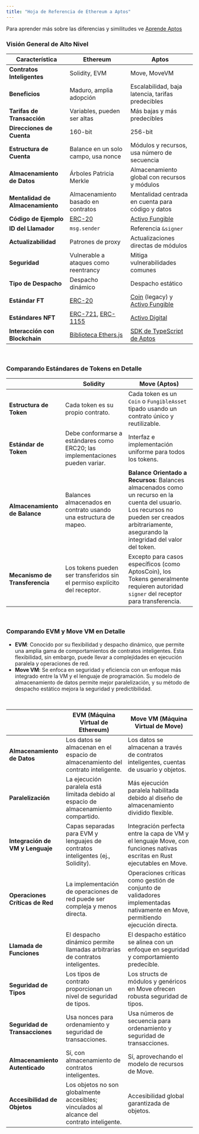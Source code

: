 ```yaml
---
title: "Hoja de Referencia de Ethereum a Aptos"
---
```


Para aprender más sobre las diferencias y similitudes ve [Aprende Aptos](https://learn.aptoslabs.com/tutorials/ethereum-to-aptos-guide/cheat-sheet?workshop=eth-to-aptos)

### Visión General de Alto Nivel

| Característica             | Ethereum                                                                                                                       | Aptos                                                                                                                                 |
| -------------------------- | ------------------------------------------------------------------------------------------------------------------------------ | ------------------------------------------------------------------------------------------------------------------------------------- |
| **Contratos Inteligentes** | Solidity, EVM                                                                                                                  | Move, MoveVM                                                                                                                          |
| **Beneficios**             | Maduro, amplia adopción                                                                                                          | Escalabilidad, baja latencia, tarifas predecibles                                                                                    |
| **Tarifas de Transacción** | Variables, pueden ser altas                                                                                                      | Más bajas y más predecibles                                                                                                            |
| **Direcciones de Cuenta**  | 160-bit                                                                                                                        | 256-bit                                                                                                                               |
| **Estructura de Cuenta**   | Balance en un solo campo, usa nonce                                                                                              | Módulos y recursos, usa número de secuencia                                                                                           |
| **Almacenamiento de Datos**| Árboles Patricia Merkle                                                                                                          | Almacenamiento global con recursos y módulos                                                                                         |
| **Mentalidad de Almacenamiento** | Almacenamiento basado en contratos                                                                                               | Mentalidad centrada en cuenta para código y datos                                                                                     |
| **Código de Ejemplo**      | [ERC-20](https://github.com/OpenZeppelin/openzeppelin-contracts/tree/master/contracts/token/ERC20)                             | [Activo Fungible](https://github.com/aptos-labs/aptos-core/blob/main/aptos-move/framework/aptos-framework/sources/fungible_asset.move) |
| **ID del Llamador**        | `msg.sender`                                                                                                                   | Referencia `&signer`                                                                                                                   |
| **Actualizabilidad**       | Patrones de proxy                                                                                                                 | Actualizaciones directas de módulos                                                                                                    |
| **Seguridad**              | Vulnerable a ataques como reentrancy                                                                                              | Mitiga vulnerabilidades comunes                                                                                                        |
| **Tipo de Despacho**       | Despacho dinámico                                                                                                                 | Despacho estático                                                                                                                       |
| **Estándar FT**            | [ERC-20](https://docs.openzeppelin.com/contracts/4.x/erc20)                                                                    | [Coin](/es/build/smart-contracts/aptos-coin) (legacy) y [Activo Fungible](/es/build/smart-contracts/fungible-asset)                        |
| **Estándares NFT**         | [ERC-721](https://docs.openzeppelin.com/contracts/4.x/erc721), [ERC-1155](https://docs.openzeppelin.com/contracts/4.x/erc1155) | [Activo Digital](/es/build/smart-contracts/digital-asset)                                                                                 |
| **Interacción con Blockchain** | [Biblioteca Ethers.js](https://docs.ethers.org/v6/)                                                                               | [SDK de TypeScript de Aptos](/es/build/sdks/ts-sdk)                                                                                            |

<br />

### Comparando Estándares de Tokens en Detalle

|                        | Solidity                                                               | Move (Aptos)                                                                                                                                                         |
| ---------------------- | ---------------------------------------------------------------------- | -------------------------------------------------------------------------------------------------------------------------------------------------------------------- |
| **Estructura de Token** | Cada token es su propio contrato.                                        | Cada token es un `Coin` o `FungibleAsset` tipado usando un contrato único y reutilizable.                                                                                  |
| **Estándar de Token**   | Debe conformarse a estándares como ERC20; las implementaciones pueden variar. | Interfaz e implementación uniforme para todos los tokens.                                                                                                                 |
| **Almacenamiento de Balance** | Balances almacenados en contrato usando una estructura de mapeo.                 | **Balance Orientado a Recursos**: Balances almacenados como un recurso en la cuenta del usuario. Los recursos no pueden ser creados arbitrariamente, asegurando la integridad del valor del token. |
| **Mecanismo de Transferencia** | Los tokens pueden ser transferidos sin el permiso explícito del receptor. | Excepto para casos específicos (como AptosCoin), los Tokens generalmente requieren autoridad `signer` del receptor para transferencia.                                                |

<br />

### Comparando EVM y Move VM en Detalle

- **EVM**: Conocido por su flexibilidad y despacho dinámico, que permite una amplia gama de comportamientos de contratos inteligentes. Esta flexibilidad, sin embargo, puede llevar a complejidades en ejecución paralela y operaciones de red.
- **Move VM**: Se enfoca en seguridad y eficiencia con un enfoque más integrado entre la VM y el lenguaje de programación. Su modelo de almacenamiento de datos permite mejor paralelización, y su método de despacho estático mejora la seguridad y predictibilidad.

<br />

|                                 | EVM (Máquina Virtual de Ethereum)                                         | Move VM (Máquina Virtual de Move)                                                                                     |
| ------------------------------- | ---------------------------------------------------------------------- | ------------------------------------------------------------------------------------------------------------------ |
| **Almacenamiento de Datos**     | Los datos se almacenan en el espacio de almacenamiento del contrato inteligente.             | Los datos se almacenan a través de contratos inteligentes, cuentas de usuario y objetos.                                                 |
| **Paralelización**              | La ejecución paralela está limitada debido al espacio de almacenamiento compartido.             | Más ejecución paralela habilitada debido al diseño de almacenamiento dividido flexible.                                              |
| **Integración de VM y Lenguaje** | Capas separadas para EVM y lenguajes de contratos inteligentes (ej., Solidity). | Integración perfecta entre la capa de VM y el lenguaje Move, con funciones nativas escritas en Rust ejecutables en Move. |
| **Operaciones Críticas de Red** | La implementación de operaciones de red puede ser compleja y menos directa.   | Operaciones críticas como gestión de conjunto de validadores implementadas nativamente en Move, permitiendo ejecución directa.     |
| **Llamada de Funciones**        | El despacho dinámico permite llamadas arbitrarias de contratos inteligentes.            | El despacho estático se alinea con un enfoque en seguridad y comportamiento predecible.                                          |
| **Seguridad de Tipos**          | Los tipos de contrato proporcionan un nivel de seguridad de tipos.                         | Los structs de módulos y genéricos en Move ofrecen robusta seguridad de tipos.                                                      |
| **Seguridad de Transacciones**  | Usa nonces para ordenamiento y seguridad de transacciones.                       | Usa números de secuencia para ordenamiento y seguridad de transacciones.                                                         |
| **Almacenamiento Autenticado**  | Sí, con almacenamiento de contratos inteligentes.                                      | Sí, aprovechando el modelo de recursos de Move.                                                                             |
| **Accesibilidad de Objetos**    | Los objetos no son globalmente accesibles; vinculados al alcance del contrato inteligente.    | Accesibilidad global garantizada de objetos.                                                                        |

